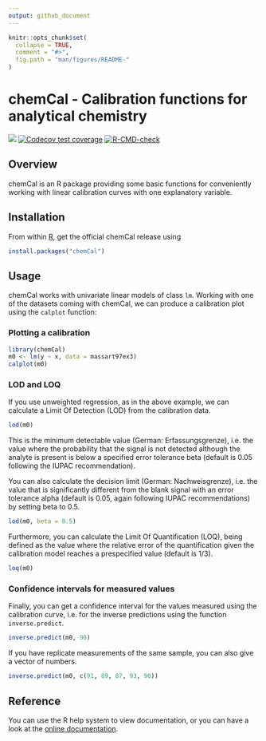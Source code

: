 ```yaml
---
output: github_document
---
```


<!-- README.md is generated from README.rmd. Please edit that file -->

```r
knitr::opts_chunk$set(
  collapse = TRUE,
  comment = "#>",
  fig.path = "man/figures/README-"
)
```

# chemCal - Calibration functions for analytical chemistry

<!-- badges: start -->
[![](https://www.r-pkg.org/badges/version/chemCal)](https://cran.r-project.org/package=chemCal)
[![Codecov test coverage](https://codecov.io/gh/jranke/chemCal/graph/badge.svg)](https://app.codecov.io/gh/jranke/chemCal)
[![R-CMD-check](https://github.com/jranke/chemCal/actions/workflows/R-CMD-check.yaml/badge.svg)](https://github.com/jranke/chemCal/actions/workflows/R-CMD-check.yaml)
<!-- badges: end -->

## Overview

chemCal is an R package providing some basic functions for conveniently working
with linear calibration curves with one explanatory variable.

## Installation

From within [R][r-project], get the official chemCal release using

```r
install.packages("chemCal")
```

## Usage

chemCal works with univariate linear models of class `lm`. Working with one of
the datasets coming with chemCal, we can produce a calibration plot using the
`calplot` function:

### Plotting a calibration

```r
library(chemCal)
m0 <- lm(y ~ x, data = massart97ex3)
calplot(m0)
```

### LOD and LOQ

If you use unweighted regression, as in the above example, we can calculate a
Limit Of Detection (LOD) from the calibration data.

```r
lod(m0)
```
This is the minimum detectable value (German: Erfassungsgrenze), i.e. the
value where the probability that the signal is not detected although the
analyte is present is below a specified error tolerance beta (default is 0.05
following the IUPAC recommendation).

You can also calculate the decision limit (German: Nachweisgrenze), i.e.
the value that is significantly different from the blank signal
with an error tolerance alpha (default is 0.05, again following
IUPAC recommendations) by setting beta to 0.5.

```r
lod(m0, beta = 0.5)
```

Furthermore, you can calculate the Limit Of Quantification (LOQ), being
defined as the value where the relative error of the quantification given the
calibration model reaches a prespecified value (default is 1/3).

```r
loq(m0)
```

### Confidence intervals for measured values

Finally, you can get a confidence interval for the values
measured using the calibration curve, i.e. for the inverse
predictions using the function `inverse.predict`.

```r
inverse.predict(m0, 90)
```

If you have replicate measurements of the same sample,
you can also give a vector of numbers.

```r
inverse.predict(m0, c(91, 89, 87, 93, 90))
```

## Reference

You can use the R help system to view documentation, or you can
have a look at the [online documentation][pd-site].

[r-project]: https://www.r-project.org/
[pd-site]: https://pkgdown.jrwb.de/chemCal/
